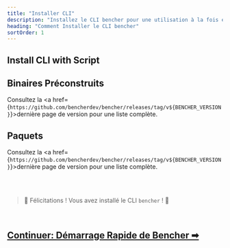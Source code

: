 ```yaml
---
title: "Installer CLI"
description: "Installez le CLI bencher pour une utilisation à la fois en local et en benchmarking continu"
heading: "Comment Installer le CLI bencher"
sortOrder: 1
---
```



## Install CLI with Script

<CliInstallScripts />

<CliInstallGitHubActions />

<CliInstallSource />

## Binaires Préconstruits

<CliPreBuiltBins />

Consultez la <a href={`https://github.com/bencherdev/bencher/releases/tag/v${BENCHER_VERSION}`}>dernière page de version</a> pour une liste complète.

## Paquets

<CliPackages />

Consultez la <a href={`https://github.com/bencherdev/bencher/releases/tag/v${BENCHER_VERSION}`}>dernière page de version</a> pour une liste complète.

<br/>
<br/>

> 🐰 Félicitations ! Vous avez installé le CLI <code>bencher</code> ! 🎉

<br/>

<h2><a href="/fr/docs/tutorial/quick-start/">Continuer: Démarrage Rapide de Bencher ➡</a></h2>